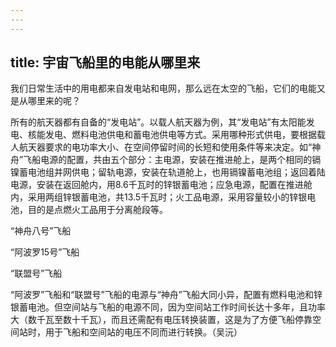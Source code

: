 ```yaml
---
---
---
```

title: 宇宙飞船里的电能从哪里来
---




我们日常生活中的用电都来自发电站和电网，那么远在太空的飞船，它们的电能又是从哪里来的呢？

所有的航天器都有自备的“发电站”。以载人航天器为例，其“发电站”有太阳能发电、核能发电、燃料电池供电和蓄电池供电等方式。采用哪种形式供电，要根据载人航天器要求的电功率大小、在空间停留时间的长短和使用条件等来决定。如“神舟”飞船电源的配置，共由五个部分：主电源，安装在推进舱上，是两个相同的镉镍蓄电池组并网供电；留轨电源，安装在轨道舱上，也用镉镍蓄电池组；返回着陆电源，安装在返回舱内，用8.6千瓦时的锌银蓄电池；应急电源，配置在推进舱内，采用两组锌银蓄电池，共13.5千瓦时；火工品电源，采用容量较小的锌银电池，目的是点燃火工品用于分离舱段等。

“神舟八号”飞船



“阿波罗15号”飞船



“联盟号”飞船



“阿波罗”飞船和“联盟号”飞船的电源与“神舟”飞船大同小异，配置有燃料电池和锌银蓄电池。但空间站与飞船的电源不同，因为空间站工作时间长达十多年，且功率大（数千瓦至数十千瓦），而且还需配有电压转换装置，这是为了方便飞船停靠空间站时，用于飞船和空间站的电压不同而进行转换。（吴沅）